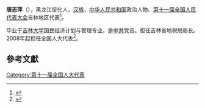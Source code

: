 '''唐志萍'''（{{bd|1950年||}}），黑龙江绥化人，[[汉族|汉族]]，[[中华人民共和国|中华人民共和国]]政治人物、[[第十一届全国人民代表大会|第十一届全国人民代表大会]]吉林地区代表<ref>{{cite web|author=新华网|title=第十一届全国人大代表|url=http://news.xinhuanet.com/ziliao/2008-03/03/content_7708230.htm?node=36628|publisher=新华网|accessdate=2014-01-07|archive-date=2014-01-10|archive-url=https://web.archive.org/web/20140110211415/http://news.xinhuanet.com/ziliao/2008-03/03/content_7708230.htm?node=36628|dead-url=no}}</ref>。

毕业于[[吉林大学|吉林大学]]国民经济计划与管理专业，是[[中共|中共]]党员。担任吉林省地税局局长。2008年起担任全国人大代表<ref>{{cite news|title=全国人大代表信息-唐志萍|url=http://210.82.31.1:8084/delegate/viewDelegate.action?dbid=110525|accessdate=2013-04-05|newspaper=全国人大网|archive-url=https://web.archive.org/web/20140306095428/http://www.npc.gov.cn/delegate/viewDelegate.action?dbid=110525|archive-date=2014-03-06|dead-url=yes}}</ref>。

==參考文獻==
{{reflist}}
[[Category:第十一届全国人大代表|Category:第十一届全国人大代表]]